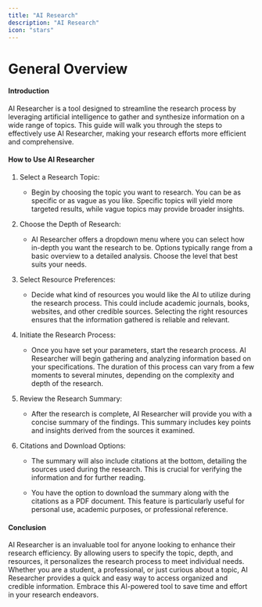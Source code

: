 ```yaml
---
title: "AI Research"
description: "AI Research"
icon: "stars"
---
```


# General Overview

#### Introduction

AI Researcher is a tool designed to streamline the research process by leveraging artificial intelligence to gather and synthesize information on a wide range of topics. This guide will walk you through the steps to effectively use AI Researcher, making your research efforts more efficient and comprehensive.

#### How to Use AI Researcher

1. Select a Research Topic:

   * Begin by choosing the topic you want to research. You can be as specific or as vague as you like. Specific topics will yield more targeted results, while vague topics may provide broader insights.

2. Choose the Depth of Research:

   * AI Researcher offers a dropdown menu where you can select how in-depth you want the research to be. Options typically range from a basic overview to a detailed analysis. Choose the level that best suits your needs.

3. Select Resource Preferences:

   * Decide what kind of resources you would like the AI to utilize during the research process. This could include academic journals, books, websites, and other credible sources. Selecting the right resources ensures that the information gathered is reliable and relevant.

4. Initiate the Research Process:

   * Once you have set your parameters, start the research process. AI Researcher will begin gathering and analyzing information based on your specifications. The duration of this process can vary from a few moments to several minutes, depending on the complexity and depth of the research.

5. Review the Research Summary:

   * After the research is complete, AI Researcher will provide you with a concise summary of the findings. This summary includes key points and insights derived from the sources it examined.

6. Citations and Download Options:

   * The summary will also include citations at the bottom, detailing the sources used during the research. This is crucial for verifying the information and for further reading.

   * You have the option to download the summary along with the citations as a PDF document. This feature is particularly useful for personal use, academic purposes, or professional reference.

#### Conclusion

AI Researcher is an invaluable tool for anyone looking to enhance their research efficiency. By allowing users to specify the topic, depth, and resources, it personalizes the research process to meet individual needs. Whether you are a student, a professional, or just curious about a topic, AI Researcher provides a quick and easy way to access organized and credible information. Embrace this AI-powered tool to save time and effort in your research endeavors.